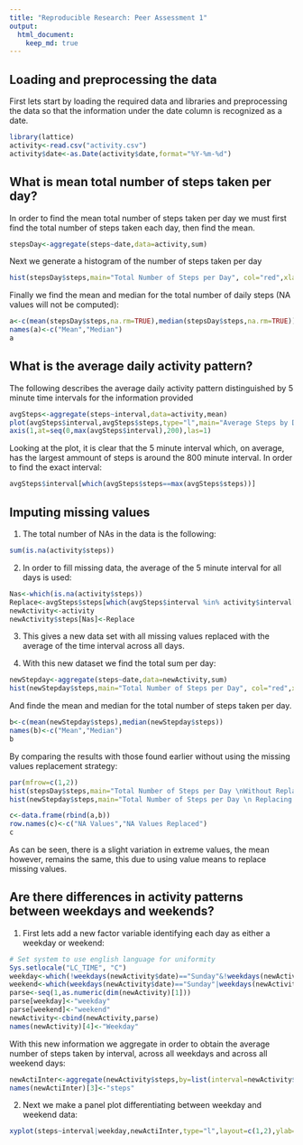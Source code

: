 ```yaml
---
title: "Reproducible Research: Peer Assessment 1"
output: 
  html_document:
    keep_md: true
---
```



## Loading and preprocessing the data
First lets start by loading the required data and libraries and preprocessing the data so that the information under the date column is recognized as a date.
```r
library(lattice)
activity<-read.csv("activity.csv")
activity$date<-as.Date(activity$date,format="%Y-%m-%d")

```



## What is mean total number of steps taken per day?
In order to find the mean total number of steps taken per day we must first find the total number of steps taken each day, then find the mean.
```r
stepsDay<-aggregate(steps~date,data=activity,sum)

```
Next we generate a histogram of the number of steps taken per day  
```r
hist(stepsDay$steps,main="Total Number of Steps per Day", col="red",xlab="number of steps")
```  

Finally we find the mean and median for the total number of daily steps (NA values will not be computed):
```r
a<-c(mean(stepsDay$steps,na.rm=TRUE),median(stepsDay$steps,na.rm=TRUE))
names(a)<-c("Mean","Median")
a
```

## What is the average daily activity pattern?
The following describes the average daily activity pattern  distinguished by 5 minute time intervals for the information provided  
```r
avgSteps<-aggregate(steps~interval,data=activity,mean)
plot(avgSteps$interval,avgSteps$steps,type="l",main="Average Steps by Daily Interval",xlab="Interval",ylab="Number of steps",xaxt="n")
axis(1,at=seq(0,max(avgSteps$interval),200),las=1)

```  

Looking at the plot, it is clear that the 5 minute interval which, on average, has the largest ammount of steps is around the 800 minute interval. In order to find the exact interval:  
```r
avgSteps$interval[which(avgSteps$steps==max(avgSteps$steps))]
```

## Imputing missing values
1. The total number of NAs in the data is the following:  
```r
sum(is.na(activity$steps))
```  

2. In order to fill missing data, the average of the 5 minute interval for all days is used:
```r
Nas<-which(is.na(activity$steps))
Replace<-avgSteps$steps[which(avgSteps$interval %in% activity$interval[Nas])]
newActivity<-activity
newActivity$steps[Nas]<-Replace
```  

3. This gives a new data set with all missing values replaced with the average of the time interval across all days.  

4. With this new dataset we find the total sum per day:  
```r
newStepday<-aggregate(steps~date,data=newActivity,sum)
hist(newStepday$steps,main="Total Number of Steps per Day", col="red",xlab="number of steps")
```  

And finde the mean and median for the total number of steps taken per day.

```r
b<-c(mean(newStepday$steps),median(newStepday$steps))
names(b)<-c("Mean","Median")
b
```

By comparing the results with those found earlier without using the missing values replacement strategy:

```r
par(mfrow=c(1,2))
hist(stepsDay$steps,main="Total Number of Steps per Day \nWithout Replacing Missing Values", col="red",xlab="number of steps",ylim=c(0,35))
hist(newStepday$steps,main="Total Number of Steps per Day \n Replacing Missing Values", col="red",xlab="number of steps",ylim=c(0,35))

c<-data.frame(rbind(a,b))
row.names(c)<-c("NA Values","NA Values Replaced")
c
```  

As can be seen, there is a slight variation in extreme values, the mean however, remains the same, this due to using value means to replace missing values.

## Are there differences in activity patterns between weekdays and weekends?

1. First lets add a new factor variable identifying each day as either a weekday or weekend:  
```r
# Set system to use english language for uniformity
Sys.setlocale("LC_TIME", "C")
weekday<-which(!weekdays(newActivity$date)=="Sunday"&!weekdays(newActivity$date)=="Saturday")
weekend<-which(weekdays(newActivity$date)=="Sunday"|weekdays(newActivity$date)=="Saturday")
parse<-seq(1,as.numeric(dim(newActivity)[1]))
parse[weekday]<-"weekday"
parse[weekend]<-"weekend"
newActivity<-cbind(newActivity,parse)
names(newActivity)[4]<-"Weekday"
``` 

With this new information we aggregate in order to obtain the average number of steps taken by interval, across all weekdays and across all weekend days:
```r
newActiInter<-aggregate(newActivity$steps,by=list(interval=newActivity$interval,weekday=newActivity$Weekday),sum)
names(newActiInter)[3]<-"steps"
```

2. Next we make a panel plot differentiating between weekday and weekend data:
```r
xyplot(steps~interval|weekday,newActiInter,type="l",layout=c(1,2),ylab="Number of Steps")
```



